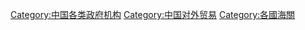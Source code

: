 {{Catmore}}

[[Category:中国各类政府机构|Category:中国各类政府机构]]
[[Category:中国对外贸易|Category:中国对外贸易]]
[[Category:各國海關|Category:各國海關]]